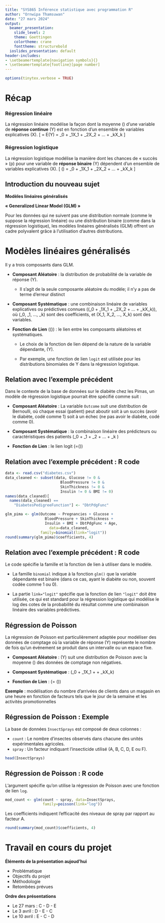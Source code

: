 ```yaml
---
title: "SYS865 Inférence statistique avec programmation R"
author: "Ornwipa Thamsuwan"
date: "27 mars 2024"
output:
  beamer_presentation:
    slide_level: 2
    theme: Goettingen
    colortheme: crane
    fonttheme: structurebold
  ioslides_presentation: default
header-includes:
- \setbeamertemplate{navigation symbols}{}
- \setbeamertemplate{footline}[page number]
---
```


```r
options(tinytex.verbose = TRUE)
```

# Récap

### Régression linéaire
La régression linéaire modélise la façon dont la moyenne \(\mu\) d'une variable de **réponse continue** \(Y\) est en fonction d'un ensemble de variables explicatives \(X\).
  \[ \mu = E(Y) = \beta_0 + \beta_1X_1 + \beta_2X_2 + ... + \beta_kX_k \]

\pause

### Régression logistique
La régression logistique modélise la manière dont les chances de « succès » \(p\) pour une variable de **réponse binaire** \(Y\) dépendent d'un ensemble de variables explicatives \(X\).
  \[ \ln\left(\frac{p}{1 - p}\right) = \beta_0 + \beta_1X_1 + \beta_2X_2 + ... + \beta_kX_k \]
  
## Introduction du nouveau sujet

**Modèles linéaires généralisés**

**« Generalized Linear Model (GLM) »**

Pour les données qui ne suivent pas une distribution normale (comme le suppose la régression linéaire) ou une distribution binaire (comme dans la régression logistique), les modèles linéaires généralisés (GLM) offrent un cadre polyvalent grâce à l'utilisation d'autres distributions.

# Modèles linéaires généralisés

Il y a trois composants dans GLM.

- **Composant Aléatoire** : la distribution de probabilité de la variable de réponse (Y). 

  - Il s'agit de la seule composante aléatoire du modèle; il n'y a pas de terme d'erreur distinct
  
\pause

- **Composant Systématique** : une combinaison linéaire de variables explicatives ou prédictives connues (\(\beta_0 + \beta_1X_1 + \beta_2X_2 + ... + \beta_kX_k\)), où \(\beta_0, \beta_1, ..., \beta_k\) sont des coefficients, et \(X_1, X_2, ..., X_k\) sont des variables.

\pause

- **Fonction de Lien** (\(\eta\)) : le lien entre les composants aléatoires et systématiques.

  - Le choix de la fonction de lien dépend de la nature de la variable dépendante, \(Y\). 
  
  - Par exemple, une fonction de lien `logit` est utilisée pour les distributions binomiales de Y dans la régression logistique.


## Relation avec l'exemple précédent

Dans le contexte de la base de données sur le diabète chez les Pimas, un modèle de régression logistique pourrait être spécifié comme suit :

- **Composant Aléatoire** : La variable `Outcome` suit une distribution de Bernoulli, où chaque essai (patient) peut aboutir soit à un succès (avoir le diabète, codé comme 1) soit à un échec (ne pas avoir le diabète, codé comme 0).

\pause

- **Composant Systématique** : la combinaison linéaire des prédicteurs ou caractéristiques des patients \(\beta_0 + \beta_1 \times \text{Pregnancies} + \beta_2 \times \text{Glucose} + ... + \beta_k \times \text{Age}\)

\pause

- **Fonction de Lien** : le lien logit \(\eta=\ln\left(\frac{p}{1-p}\right)\)

## Relation avec l'exemple précédent : R code

```r
data <- read.csv("diabetes.csv")
data_cleaned <- subset(data, Glucose != 0 &
                         BloodPressure != 0 &
                         SkinThickness != 0 &
                         Insulin != 0 & BMI != 0)
names(data_cleaned)[
  names(data_cleaned) == 
    "DiabetesPedigreeFunction"] <- "DbtPdgFunc"
```
```r
glm_pima <- glm(Outcome ~ Pregnancies + Glucose + 
                  BloodPressure + SkinThickness + 
                  Insulin + BMI + DbtPdgFunc + Age, 
                    data=data_cleaned, 
                family=binomial(link="logit"))
round(summary(glm_pima)$coefficients, 4)
```

## Relation avec l'exemple précédent : R code

Le code \textcolor{brown}{family=binomial(link="logit")} spécifie la famille et la fonction de lien à utiliser dans le modèle. 

- La famille `binomial` indique à la fonction `glm()` que la variable dépendante est binaire (dans ce cas, ayant le diabète ou non, souvent codée comme 1 ou 0). 

- La partie `link="logit"` spécifie que la fonction de lien `"logit"` doit être utilisée, ce qui est standard pour la régression logistique qui modélise le log des cotes de la probabilité du résultat comme une combinaison linéaire des variables prédictives.


## Régression de Poisson

La régression de Poisson est particulièrement adaptée pour modéliser des données de comptage où la variable de réponse \(Y\) représente le nombre de fois qu'un événement se produit dans un intervalle ou un espace fixe. 

\pause

- **Composant Aléatoire** : \(Y\) suit une distribution de Poisson avec la moyenne \(\lambda\) des données de comptage non négatives.

\pause

- **Composant Systématique** : \(\beta_0 + \beta_1X_1 + \cdots + \beta_kX_k\)

\pause

- **Fonction de Lien** : \(\eta = \ln(\lambda)\)

\pause

**Exemple** : modélisation du nombre d'arrivées de clients dans un magasin en une heure en fonction de facteurs tels que le jour de la semaine et les activités promotionnelles

## Régression de Poisson : Exemple

La base de données `InsectSprays` est composé de deux colonnes :

- `count` : Le nombre d'insectes observés dans chacune des unités expérimentales agricoles.
- `spray` : Un facteur indiquant l'insecticide utilisé (A, B, C, D, E ou F).

```r
head(InsectSprays)
```

## Régression de Poisson : R code

L'argument \textcolor{brown}{family=poisson(link="log")} spécifie qu'on utilise la régression de Poisson avec une fonction de lien `log`.

```r
mod_count <- glm(count ~ spray, data=InsectSprays,
                 family=poisson(link="log"))
```

\pause

Les coefficients indiquent l'efficacité des niveaux de spray par rapport au facteur A.

```r
round(summary(mod_count)$coefficients, 4)
```

# Travail en cours du projet

**Éléments de la présentation aujoud'hui**

- Problématique
- Objectifs du projet
- Méthodologie
- Retombées prévues

**Ordre des présentations**

- Le 27 mars : C - D - E
- Le 3 avril : D - E - C
- Le 10 avril : E - C - D

